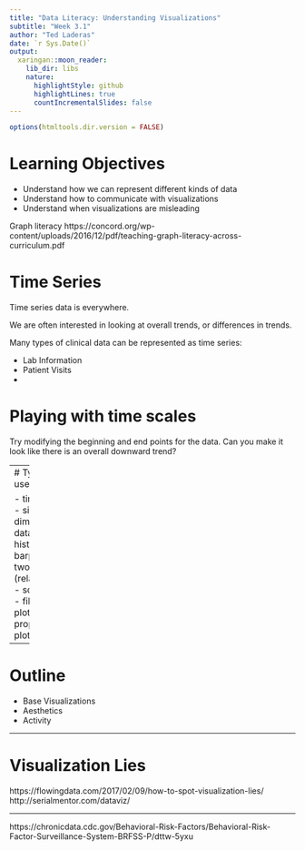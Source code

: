 ```yaml
---
title: "Data Literacy: Understanding Visualizations"
subtitle: "Week 3.1"
author: "Ted Laderas"
date: `r Sys.Date()`
output:
  xaringan::moon_reader:
    lib_dir: libs
    nature:
      highlightStyle: github
      highlightLines: true
      countIncrementalSlides: false
---
```


```r
options(htmltools.dir.version = FALSE)
```

# Learning Objectives

+ Understand how we can represent different kinds of data
+ Understand how to communicate with visualizations
+ Understand when visualizations are misleading

Graph literacy
https://concord.org/wp-content/uploads/2016/12/pdf/teaching-graph-literacy-across-curriculum.pdf


# Time Series

Time series data is everywhere. 

We are often interested in looking at overall trends, or differences in trends.

Many types of clinical data can be represented as time series:

- Lab Information
- Patient Visits
- 

# Playing with time scales

Try modifying the beginning and end points for the data. Can you make it look like there is an overall downward trend? 

--- 
# Types of useful graphs

- time-series
- single dimension data
  - histograms
  - barplots
- two way data (relationships)
  - scatterplots
  - filled bar plots
  - proportional plots
  

---

# Outline

+ Base Visualizations
+ Aesthetics
+ Activity

---

# Visualization Lies

https://flowingdata.com/2017/02/09/how-to-spot-visualization-lies/
http://serialmentor.com/dataviz/

---

https://chronicdata.cdc.gov/Behavioral-Risk-Factors/Behavioral-Risk-Factor-Surveillance-System-BRFSS-P/dttw-5yxu